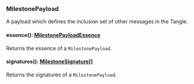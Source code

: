### MilestonePayload
A payload which defines the inclusion set of other messages in the Tangle.

#### essence(): [MilestonePayloadEssence](#milestonepayloadessence)

Returns the essence of a `MilestonePayload`.

#### signatures(): [MilestoneSignature[]](#milestonesignature)

Returns the signatures of a `MilestonePayload`.
